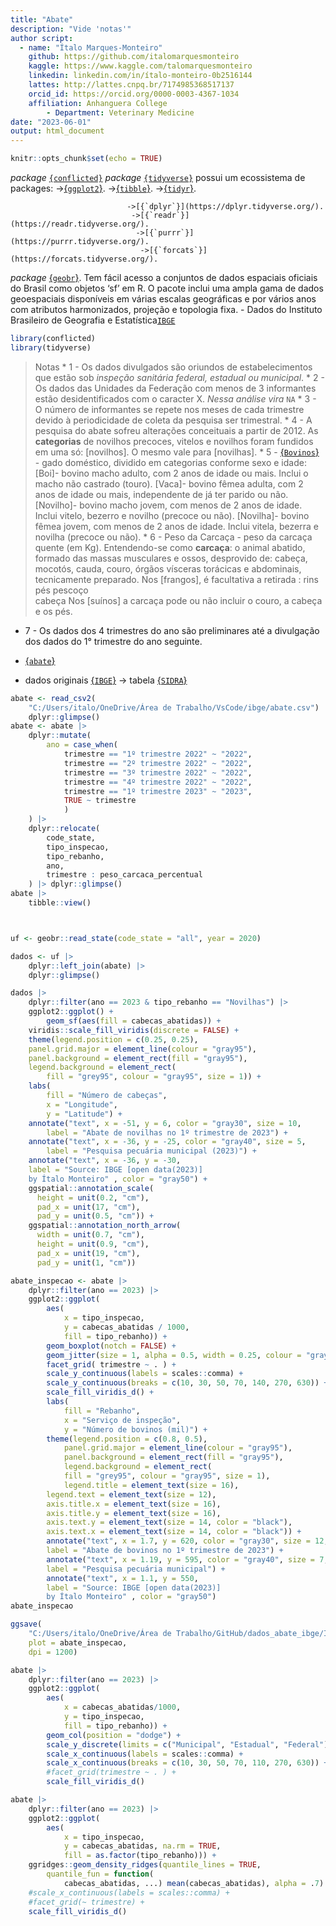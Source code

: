 ```yaml
---
title: "Abate"
description: "Vide 'notas'"
author script: 
  - name: "Ítalo Marques-Monteiro"
    github: https://github.com/italomarquesmonteiro
    kaggle: https://www.kaggle.com/talomarquesmonteiro
    linkedin: linkedin.com/in/ítalo-monteiro-0b2516144
    lattes: http://lattes.cnpq.br/7174985368517137
    orcid_id: https://orcid.org/0000-0003-4367-1034
    affiliation: Anhanguera College  
        - Department: Veterinary Medicine
date: "2023-06-01"
output: html_document
---
```

```r
knitr::opts_chunk$set(echo = TRUE)
```


   *package* [`{conflicted}`](https://conflicted.r-lib.org/)
   *package* [`{tidyverse}`](https://www.tidyverse.org) possui um ecossistema de packages:
                           ->[{`ggplot2`}](https://ggplot2.tidyverse.org/).
                            ->[{`tibble`}](https://tibble.tidyverse.org/).
                             ->[{`tidyr`}](https://tidyr.tidyverse.org/).
    
                              ->[{`dplyr`}](https://dplyr.tidyverse.org/).
                               ->[{`readr`}](https://readr.tidyverse.org/).
                                ->[{`purrr`}](https://purrr.tidyverse.org/).
                                 ->[{`forcats`}](https://forcats.tidyverse.org/).
   *package* [{`geobr`}](https://github.com/ipeaGIT/geobr). Tem fácil acesso a conjuntos de dados espaciais oficiais do Brasil como objetos 'sf' em R. O pacote inclui uma ampla gama de dados geoespaciais disponíveis em várias escalas geográficas e por vários anos com atributos harmonizados, projeção e topologia fixa.
                 - Dados do Instituto Brasileiro de Geografia e Estatística[`IBGE`](https://concla.ibge.gov.br/classificacoes/por-tema/codigo-de-areas/codigo-de-areas)

```r
library(conflicted)
library(tidyverse)
```



> Notas
* 1 - Os dados divulgados são oriundos de estabelecimentos que estão sob *inspeção sanitária federal, estadual ou municipal*.
* 2 - Os dados das Unidades da Federação com menos de 3 informantes estão desidentificados com o caracter X. *Nessa análise vira* `NA`
* 3 - O número de informantes se repete nos meses de cada trimestre devido à periodicidade de coleta da pesquisa ser trimestral.
* 4 - A pesquisa do abate sofreu alterações conceituais a partir de 2012. 
        As **categorias** de novilhos precoces, vitelos e novilhos foram fundidos em uma só: [novilhos]. 
        O mesmo vale para [novilhas].
* 5 - [{`Bovinos`}]()   - gado doméstico, dividido em categorias conforme sexo e idade:
        [Boi]- bovino macho adulto, com 2 anos de idade ou mais. Inclui o macho não castrado (touro).
        [Vaca]- bovino fêmea adulta, com 2 anos de idade ou mais, independente de já ter parido ou não.
        [Novilho]- bovino macho jovem, com menos de 2 anos de idade. Inclui vitelo, bezerro e novilho (precoce ou não).
        [Novilha]- bovino fêmea jovem, com menos de 2 anos de idade. Inclui vitela, bezerra e novilha (precoce ou não).
* 6 - Peso da Carcaça - peso da carcaça quente (em Kg).
            Entendendo-se como **carcaça**: o animal abatido, formado das massas musculares e ossos, desprovido de:
                                                                     cabeça, 
                                                                     mocotós, 
                                                                     cauda, 
                                                                     couro, 
                                                                     órgãos 
                                                                     vísceras torácicas e abdominais, 
                                                                     tecnicamente preparado. 
            Nos [frangos], é facultativa a retirada :
                                         rins
                                         pés 
                                         pescoço  
                                         cabeça
            Nos  [suínos]  a carcaça pode ou não incluir o couro, a cabeça e os pés.

* 7 - Os dados dos 4 trimestres do ano são preliminares até a divulgação dos dados do 1° trimestre do ano seguinte.





* [{`abate`}]()

* dados originais [{`IBGE`}](https://ibge.gov.br)
 -> tabela [{`SIDRA`}](https://sidra.ibge.gov.br/tabela/1092)
```r
abate <- read_csv2(
    "C:/Users/italo/OneDrive/Área de Trabalho/VsCode/ibge/abate.csv") |>
    dplyr::glimpse()
abate <- abate |>
    dplyr::mutate(
        ano = case_when(
            trimestre == "1º trimestre 2022" ~ "2022",
            trimestre == "2º trimestre 2022" ~ "2022",
            trimestre == "3º trimestre 2022" ~ "2022",
            trimestre == "4º trimestre 2022" ~ "2022",
            trimestre == "1º trimestre 2023" ~ "2023",
            TRUE ~ trimestre
            )
    ) |>
    dplyr::relocate(
        code_state,
        tipo_inspecao,
        tipo_rebanho,
        ano,
        trimestre : peso_carcaca_percentual
    ) |> dplyr::glimpse()
abate |>
    tibble::view()



uf <- geobr::read_state(code_state = "all", year = 2020)

dados <- uf |>
    dplyr::left_join(abate) |>
    dplyr::glimpse()
```

```r
dados |> 
    dplyr::filter(ano == 2023 & tipo_rebanho == "Novilhas") |>
    ggplot2::ggplot() +
        geom_sf(aes(fill = cabecas_abatidas)) +
    viridis::scale_fill_viridis(discrete = FALSE) +
    theme(legend.position = c(0.25, 0.25),
    panel.grid.major = element_line(colour = "gray95"),
    panel.background = element_rect(fill = "gray95"),
    legend.background = element_rect(
        fill = "grey95", colour = "gray95", size = 1)) +
    labs(
        fill = "Número de cabeças",
        x = "Longitude",
        y = "Latitude") +
    annotate("text", x = -51, y = 6, color = "gray30", size = 10,
        label = "Abate de novilhas no 1º trimestre de 2023") +
    annotate("text", x = -36, y = -25, color = "gray40", size = 5,
        label = "Pesquisa pecuária municipal (2023)") +
    annotate("text", x = -36, y = -30,
    label = "Source: IBGE [open data(2023)]
    by Ítalo Monteiro" , color = "gray50") +
    ggspatial::annotation_scale(
      height = unit(0.2, "cm"),
      pad_x = unit(17, "cm"),
      pad_y = unit(0.5, "cm")) +
    ggspatial::annotation_north_arrow(
      width = unit(0.7, "cm"),
      height = unit(0.9, "cm"),
      pad_x = unit(19, "cm"),
      pad_y = unit(1, "cm"))
```

```r
abate_inspecao <- abate |>
    dplyr::filter(ano == 2023) |>
    ggplot2::ggplot(
        aes(
            x = tipo_inspecao,
            y = cabecas_abatidas / 1000,
            fill = tipo_rebanho)) +
        geom_boxplot(notch = FALSE) +
        geom_jitter(size = 1, alpha = 0.5, width = 0.25, colour = "gray30") +
        facet_grid( trimestre ~ . ) +
        scale_y_continuous(labels = scales::comma) +
        scale_y_continuous(breaks = c(10, 30, 50, 70, 140, 270, 630)) +
        scale_fill_viridis_d() +
        labs(
            fill = "Rebanho",
            x = "Serviço de inspeção",
            y = "Número de bovinos (mil)") +
        theme(legend.position = c(0.8, 0.5),
            panel.grid.major = element_line(colour = "gray95"),
            panel.background = element_rect(fill = "gray95"),
            legend.background = element_rect(
            fill = "grey95", colour = "gray95", size = 1),
            legend.title = element_text(size = 16),
        legend.text = element_text(size = 12),
        axis.title.x = element_text(size = 16),
        axis.title.y = element_text(size = 16),
        axis.text.y = element_text(size = 14, color = "black"),
        axis.text.x = element_text(size = 14, color = "black")) +
        annotate("text", x = 1.7, y = 620, color = "gray30", size = 12,
        label = "Abate de bovinos no 1º trimestre de 2023") +
        annotate("text", x = 1.19, y = 595, color = "gray40", size = 7,
        label = "Pesquisa pecuária municipal") +
        annotate("text", x = 1.1, y = 550,
        label = "Source: IBGE [open data(2023)]
        by Ítalo Monteiro" , color = "gray50")
abate_inspecao
```

```r
ggsave(
    "C:/Users/italo/OneDrive/Área de Trabalho/GitHub/dados_abate_ibge/Images/abate_inspecao.png",
    plot = abate_inspecao,
    dpi = 1200)

```

```r
abate |>
    dplyr::filter(ano == 2023) |>
    ggplot2::ggplot(
        aes(
            x = cabecas_abatidas/1000,
            y = tipo_inspecao,
            fill = tipo_rebanho)) +
        geom_col(position = "dodge") +
        scale_y_discrete(limits = c("Municipal", "Estadual", "Federal")) +
        scale_x_continuous(labels = scales::comma) +
        scale_x_continuous(breaks = c(10, 30, 50, 70, 110, 270, 630)) +
        #facet_grid(trimestre ~ . ) +
        scale_fill_viridis_d()
```


```r
abate |>
    dplyr::filter(ano == 2023) |>
    ggplot2::ggplot(
        aes(
            x = tipo_inspecao,
            y = cabecas_abatidas, na.rm = TRUE,
            fill = as.factor(tipo_rebanho))) +
    ggridges::geom_density_ridges(quantile_lines = TRUE,
        quantile_fun = function(
            cabecas_abatidas, ...) mean(cabecas_abatidas), alpha = .7) +
    #scale_x_continuous(labels = scales::comma) +
    #facet_grid(~ trimestre) +
    scale_fill_viridis_d()
```